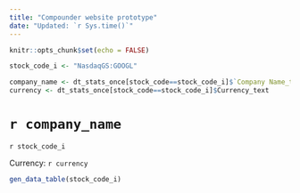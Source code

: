 ```yaml
---
title: "Compounder website prototype"
date: "Updated: `r Sys.time()`"
---
```


```r
knitr::opts_chunk$set(echo = FALSE)

stock_code_i <- "NasdaqGS:GOOGL"

company_name <- dt_stats_once[stock_code==stock_code_i]$`Company Name_text`
currency <- dt_stats_once[stock_code==stock_code_i]$Currency_text
```


# `r company_name`

`r stock_code_i`

Currency: `r currency`


```r
gen_data_table(stock_code_i)

```

